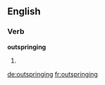==English==

===Verb===
'''outspringing'''

# {{third-person singular of|outspring}}

[[de:outspringing]]
[[fr:outspringing]]